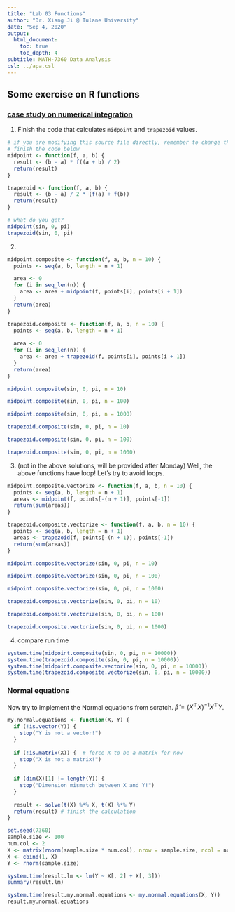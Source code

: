 ```yaml
---
title: "Lab 03 Functions"
author: "Dr. Xiang Ji @ Tulane University"
date: "Sep 4, 2020"
output:
  html_document:
    toc: true
    toc_depth: 4  
subtitle: MATH-7360 Data Analysis
csl: ../apa.csl
---
```


## Some exercise on R functions

### [case study on numerical integration](http://adv-r.had.co.nz/Functional-programming.html#numerical-integration)

1. Finish the code that calculates `midpoint` and `trapezoid` values.

```r
# if you are modifying this source file directly, remember to change the above flag to eval=TRUE
# finish the code below
midpoint <- function(f, a, b) {
  result <- (b - a) * f((a + b) / 2)
  return(result)
}

trapezoid <- function(f, a, b) {
  result <- (b - a) / 2 * (f(a) + f(b))
  return(result)
}

# what do you get?
midpoint(sin, 0, pi)
trapezoid(sin, 0, pi)
```

2.

```r
midpoint.composite <- function(f, a, b, n = 10) {
  points <- seq(a, b, length = n + 1)

  area <- 0
  for (i in seq_len(n)) {
    area <- area + midpoint(f, points[i], points[i + 1])
  }
  return(area)
}

trapezoid.composite <- function(f, a, b, n = 10) {
  points <- seq(a, b, length = n + 1)
  
  area <- 0
  for (i in seq_len(n)) {
    area <- area + trapezoid(f, points[i], points[i + 1])
  }
  return(area)
}

midpoint.composite(sin, 0, pi, n = 10)

midpoint.composite(sin, 0, pi, n = 100)

midpoint.composite(sin, 0, pi, n = 1000)

trapezoid.composite(sin, 0, pi, n = 10)

trapezoid.composite(sin, 0, pi, n = 100)

trapezoid.composite(sin, 0, pi, n = 1000)
```


3. (not in the above solutions, will be provided after Monday) Well, the above functions have loop! Let's try to avoid loops.

```r
midpoint.composite.vectorize <- function(f, a, b, n = 10) {
  points <- seq(a, b, length = n + 1)
  areas <- midpoint(f, points[-(n + 1)], points[-1])
  return(sum(areas))
}

trapezoid.composite.vectorize <- function(f, a, b, n = 10) {
  points <- seq(a, b, length = n + 1)
  areas <- trapezoid(f, points[-(n + 1)], points[-1])
  return(sum(areas))
}

midpoint.composite.vectorize(sin, 0, pi, n = 10)

midpoint.composite.vectorize(sin, 0, pi, n = 100)

midpoint.composite.vectorize(sin, 0, pi, n = 1000)

trapezoid.composite.vectorize(sin, 0, pi, n = 10)

trapezoid.composite.vectorize(sin, 0, pi, n = 100)

trapezoid.composite.vectorize(sin, 0, pi, n = 1000)
```

4. compare run time

```r
system.time(midpoint.composite(sin, 0, pi, n = 10000))
system.time(trapezoid.composite(sin, 0, pi, n = 10000))
system.time(midpoint.composite.vectorize(sin, 0, pi, n = 10000))
system.time(trapezoid.composite.vectorize(sin, 0, pi, n = 10000))
```

### Normal equations

Now try to implement the Normal equations from scratch.
$\hat{\beta} = (X^{\top}X)^{-1}X^{\top}Y$.

```r
my.normal.equations <- function(X, Y) {
  if (!is.vector(Y)) {
    stop("Y is not a vector!")
  }
  
  if (!is.matrix(X)) {  # force X to be a matrix for now
    stop("X is not a matrix!")
  }
  
  if (dim(X)[1] != length(Y)) {
    stop("Dimension mismatch between X and Y!")
  }
  
  result <- solve(t(X) %*% X, t(X) %*% Y)
  return(result) # finish the calculation
}

set.seed(7360)
sample.size <- 100
num.col <- 2
X <- matrix(rnorm(sample.size * num.col), nrow = sample.size, ncol = num.col)
X <- cbind(1, X)
Y <- rnorm(sample.size)

system.time(result.lm <- lm(Y ~ X[, 2] + X[, 3]))
summary(result.lm)

system.time(result.my.normal.equations <- my.normal.equations(X, Y))
result.my.normal.equations

```
